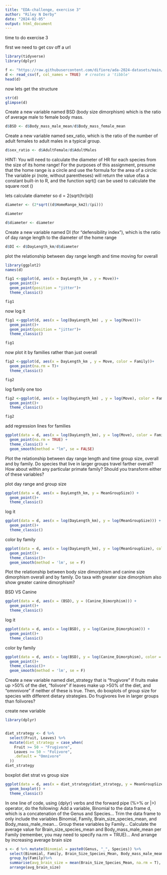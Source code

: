 ```yaml
---
title: "EDA-challenge, exercise 3"
author: "Riley N Derby"
date: "2024-02-05"
output: html_document
---
```

time to do exercise 3



first we need to get csv off a url
```r
library(tidyverse)
library(dplyr)

f <- "https://raw.githubusercontent.com/difiore/ada-2024-datasets/main/data-wrangling.csv"
d <- read_csv(f, col_names = TRUE)  # creates a 'tibble'
head(d)
```

now lets get the structure
```r
str(d)
glimpse(d)
```
Create a new variable named BSD (body size dimorphism) which is the ratio of average male to female body mass.
```r
d$BSD <- d$Body_mass_male_mean/d$Body_mass_female_mean
```

Create a new variable named sex_ratio, which is the ratio of the number of adult females to adult males in a typical group.
```r
d$sex_ratio <- d$AdultFemale/d$AdultMales
```


HINT: You will need to calculate the diameter of HR for each species from the size of its home range! For the purposes of this assignment, presume that the home range is a circle and use the formula for the area of a circle: The variable pi (note, without parentheses) will return the value ofas a constant built-in to R, and the function sqrt() can be used to calculate the square root ()

lets calculate diameter
so d = 2(sqrt(hr/pi))
```r
diameter <- (2*sqrt((d$HomeRange_km2)/(pi)))

diameter

d$diameter <- diameter
```



Create a new variable named DI (for “defensibility index”), which is the ratio of day range length to the diameter of the home range
```r
d$DI <- d$DayLength_km/d$diameter 
```

plot the relationship between day range length and time moving for overall
```r
library(ggplot2)
names(d)

fig1 <-ggplot(d, aes(x = DayLength_km , y = Move))+
  geom_point()+
  geom_point(position = "jitter")+
  theme_classic()

fig1

```

now log it
```r
fig1 <-ggplot(d, aes(x = log(DayLength_km) , y = log(Move)))+
  geom_point()+
  geom_point(position = "jitter")+
  theme_classic()

fig1
```





now plot it by families rather than just overall
```r
fig2 <-ggplot(d, aes(x = DayLength_km , y = Move, color = Family))+
  geom_point(na.rm = T)+
  theme_classic()

fig2

```


log family one too
```r
fig2 <-ggplot(d, aes(x = log(DayLength_km) , y = log(Move), color = Family))+
  geom_point()+
  theme_classic()

fig2
```




add regression lines for families
```r
ggplot(data = d, aes(x = log(DayLength_km), y = log(Move), color = Family)) +
  geom_point(na.rm = TRUE) +
  theme_classic() + 
  geom_smooth(method = "lm", se = FALSE)
```

Plot the relationship between day range length and time group size, overall and by family. Do species that live in larger groups travel farther overall? How about within any particular primate family? Should you transform either of these variables?

plot day range and group size
```r
ggplot(data = d, aes(x = DayLength_km, y = MeanGroupSize)) + 
  geom_point()+ 
  theme_classic()
```

log it 
```r
ggplot(data = d, aes(x = log(DayLength_km), y = log(MeanGroupSize))) + 
  geom_point()+ 
  theme_classic()
```


color by family

```r
ggplot(data = d, aes(x = log(DayLength_km), y = log(MeanGroupSize), color = Family)) + 
  geom_point()+ 
  theme_classic()+
  geom_smooth(method = 'lm', se = F)
```

Plot the relationship between body size dimorphism and canine size dimorphism overall and by family. Do taxa with greater size dimorphism also show greater canine dimorphism?


BSD VS Canine
```r
ggplot(data = d, aes(x = (BSD), y = (Canine_Dimorphism))) + 
  geom_point()+ 
  theme_classic()
```

log it
```r
ggplot(data = d, aes(x = log(BSD), y = log(Canine_Dimorphism))) + 
  geom_point()+ 
  theme_classic()
```

color by family
```r
ggplot(data = d, aes(x = log(BSD), y = log(Canine_Dimorphism), color = Family)) + 
  geom_point()+ 
  theme_classic()+
  geom_smooth(method = 'lm', se = F)
```

Create a new variable named diet_strategy that is “frugivore” if fruits make up >50% of the diet, “folivore” if leaves make up >50% of the diet, and “omnnivore” if neither of these is true. Then, do boxplots of group size for species with different dietary strategies. Do frugivores live in larger groups than folivores?


create new variable
```r
library(dplyr)


diet_strategy <- d %>% 
  select(Fruit, Leaves) %>%
  mutate(diet_strategy = case_when(
    Fruit >= 50 ~ "Frugivore",
    Leaves >= 50 ~ "Folivore",
    .default = "Omnivore"
  ))
diet_strategy


```

boxplot diet strat vs group size
```r
ggplot(data = d, aes(x = diet_strategy$diet_strategy, y = MeanGroupSize)) +
  geom_boxplot() +
  theme_classic()
```

In one line of code, using {dplyr} verbs and the forward pipe (%>% or |>) operator, do the following:
Add a variable, Binomial to the data frame d, which is a concatenation of the Genus and Species…
Trim the data frame to only include the variables Binomial, Family, Brain_size_species_mean, and Body_mass_male_mean…
Group these variables by Family…
Calculate the average value for Brain_size_species_mean and Body_mass_male_mean per Family (remember, you may need to specify na.rm = TRUE)…
And arrange by increasing average brain size


```r

s <- d %>% mutate(Binomial = paste0(Genus, "_", Species)) %>%
  select(Binomial, Family, Brain_Size_Species_Mean, Body_mass_male_mean) %>%
  group_by(Family)%>%
  summarise(avg_brain_size = mean(Brain_Size_Species_Mean, na.rm = T), avgM_body_size = mean(Body_mass_male_mean, na.rm = T))%>%
  arrange(avg_brain_size)
```






